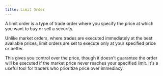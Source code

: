 ```yaml
---
title: Limit Order
---
```

A limit order is a type of trade order where you specify the price at which you want to buy or sell a security.&#x20;

Unlike market orders, where trades are executed immediately at the best available prices, limit orders are set to execute only at your specified price or better.&#x20;

This gives you control over the price, though it doesn't guarantee the order will be executed if the market price never reaches your specified limit. It's a useful tool for traders who prioritize price over immediacy.

